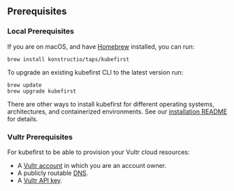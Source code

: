 ## Prerequisites

### Local Prerequisites

If you are on macOS, and have [Homebrew](https://brew.sh) installed, you can run:

```shell
brew install konstructio/taps/kubefirst
```

To upgrade an existing kubefirst CLI to the latest version run:

```shell
brew update
brew upgrade kubefirst
```

There are other ways to install kubefirst for different operating systems, architectures, and containerized environments. See our [installation README](https://github.com/kubefirst/kubefirst/blob/main/build/README.md) for details.

### Vultr Prerequisites

For kubefirst to be able to provision your Vultr cloud resources:

- A [Vultr account](https://www.vultr.com/register/) in which you are an account owner.
- A publicly routable [DNS](https://www.vultr.com/docs/introduction-to-vultr-dns/).
- A [Vultr API key](https://my.vultr.com/settings/#settingsapi).
